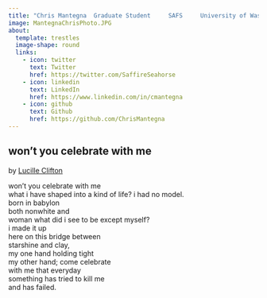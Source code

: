 ```yaml
---
title: "Chris Mantegna  Graduate Student     SAFS     University of Washington"
image: MantegnaChrisPhoto.JPG
about:
  template: trestles
  image-shape: round
  links:
    - icon: twitter
      text: Twitter
      href: https://twitter.com/SaffireSeahorse
    - icon: linkedin
      text: LinkedIn
      href: https://www.linkedin.com/in/cmantegna
    - icon: github
      text: Github
      href: https://github.com/ChrisMantegna
---
```


## won't you celebrate with me

by [Lucille
Clifton](https://www.poetryfoundation.org/poets/lucille-clifton)

won't you celebrate with me\
what i have shaped into a kind of life? i had no model.\
born in babylon\
both nonwhite and\
woman what did i see to be except myself?\
i made it up\
here on this bridge between\
starshine and clay,\
my one hand holding tight\
my other hand; come celebrate\
with me that everyday\
something has tried to kill me\
and has failed.
